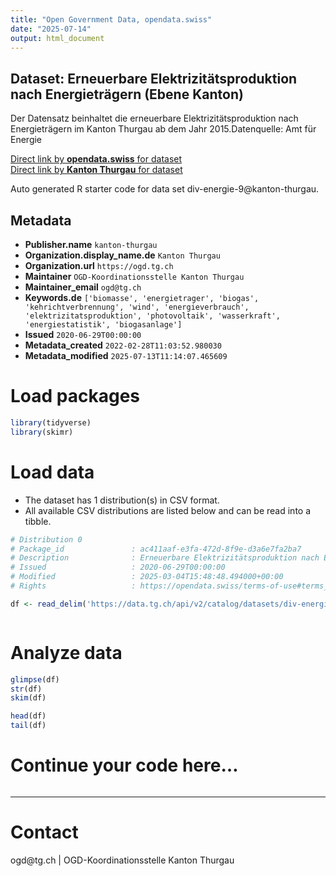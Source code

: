 ```yaml
---
title: "Open Government Data, opendata.swiss"
date: "2025-07-14"
output: html_document
---
```


## Dataset: Erneuerbare Elektrizitätsproduktion nach Energieträgern (Ebene Kanton)

Der Datensatz beinhaltet die erneuerbare Elektrizitätsproduktion nach Energieträgern im Kanton Thurgau ab dem Jahr 2015.Datenquelle: Amt für Energie

[Direct link by **opendata.swiss** for dataset](https://opendata.swiss/de/dataset/erneuerbare-elektrizitatsproduktion-nach-energietragern-ebene-kanton)<br>
[Direct link by **Kanton Thurgau** for dataset](https://data.tg.ch/explore/dataset/div-energie-9/)

Auto generated R starter code for data set div-energie-9@kanton-thurgau.

## Metadata

- **Publisher.name** `kanton-thurgau`
- **Organization.display_name.de** `Kanton Thurgau`
- **Organization.url** `https://ogd.tg.ch`
- **Maintainer** `OGD-Koordinationsstelle Kanton Thurgau`
- **Maintainer_email** `ogd@tg.ch`
- **Keywords.de** `['biomasse', 'energietrager', 'biogas', 'kehrichtverbrennung', 'wind', 'energieverbrauch', 'elektrizitatsproduktion', 'photovoltaik', 'wasserkraft', 'energiestatistik', 'biogasanlage']`
- **Issued** `2020-06-29T00:00:00`
- **Metadata_created** `2022-02-28T11:03:52.980030`
- **Metadata_modified** `2025-07-13T11:14:07.465609`


# Load packages

```r

library(tidyverse)
library(skimr)

```

# Load data

-   The dataset has 1 distribution(s) in CSV format.
-   All available CSV distributions are listed below and can be read into a tibble.

```r

# Distribution 0
# Package_id               : ac411aaf-e3fa-472d-8f9e-d3a6e7fa2ba7
# Description              : Erneuerbare Elektrizitätsproduktion nach Energieträgern (Ebene Kanton) (csv)
# Issued                   : 2020-06-29T00:00:00
# Modified                 : 2025-03-04T15:48:48.494000+00:00
# Rights                   : https://opendata.swiss/terms-of-use#terms_by

df <- read_delim('https://data.tg.ch/api/v2/catalog/datasets/div-energie-9/exports/csv?use_labels=true')



```

# Analyze data

```r

glimpse(df)
str(df)
skim(df)

head(df)
tail(df)

```

# Continue your code here...

```r

```

------------------------------------------------------------------------

# Contact

ogd@tg.ch | OGD-Koordinationsstelle Kanton Thurgau
